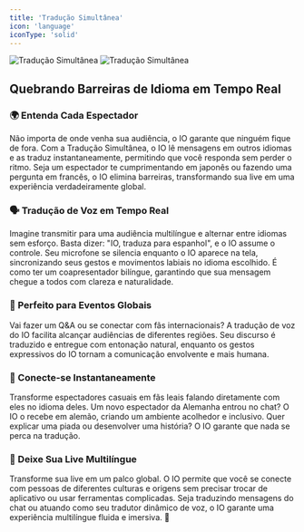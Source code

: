 ```yaml
---
title: 'Tradução Simultânea'
icon: 'language'
iconType: 'solid'
---
```


<img
  className="block dark:hidden"
  src="/images/features/pt-br/simultaneous_translation_light.png"
  alt="Tradução Simultânea"
/>
<img
  className="hidden dark:block"
  src="/images/features/pt-br/simultaneous_translation_dark.png"
  alt="Tradução Simultânea"
/>

## Quebrando Barreiras de Idioma em Tempo Real

### 🌍 Entenda Cada Espectador

Não importa de onde venha sua audiência, o IO garante que ninguém fique de fora. Com a Tradução Simultânea, o IO lê mensagens em outros idiomas e as traduz instantaneamente, permitindo que você responda sem perder o ritmo. Seja um espectador te cumprimentando em japonês ou fazendo uma pergunta em francês, o IO elimina barreiras, transformando sua live em uma experiência verdadeiramente global.

### 🗣️ Tradução de Voz em Tempo Real

Imagine transmitir para uma audiência multilíngue e alternar entre idiomas sem esforço. Basta dizer: "IO, traduza para espanhol", e o IO assume o controle. Seu microfone se silencia enquanto o IO aparece na tela, sincronizando seus gestos e movimentos labiais no idioma escolhido. É como ter um coapresentador bilíngue, garantindo que sua mensagem chegue a todos com clareza e naturalidade.

### 🎤 Perfeito para Eventos Globais

Vai fazer um Q&A ou se conectar com fãs internacionais? A tradução de voz do IO facilita alcançar audiências de diferentes regiões. Seu discurso é traduzido e entregue com entonação natural, enquanto os gestos expressivos do IO tornam a comunicação envolvente e mais humana.

### 🤝 Conecte-se Instantaneamente

Transforme espectadores casuais em fãs leais falando diretamente com eles no idioma deles. Um novo espectador da Alemanha entrou no chat? O IO o recebe em alemão, criando um ambiente acolhedor e inclusivo. Quer explicar uma piada ou desenvolver uma história? O IO garante que nada se perca na tradução.

### 🌟 Deixe Sua Live Multilíngue

Transforme sua live em um palco global. O IO permite que você se conecte com pessoas de diferentes culturas e origens sem precisar trocar de aplicativo ou usar ferramentas complicadas. Seja traduzindo mensagens do chat ou atuando como seu tradutor dinâmico de voz, o IO garante uma experiência multilíngue fluida e imersiva. 🚀
